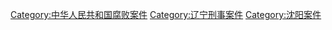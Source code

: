 {{Catmore}}

[[Category:中华人民共和国腐败案件|Category:中华人民共和国腐败案件]]
[[Category:辽宁刑事案件|Category:辽宁刑事案件]]
[[Category:沈阳案件|Category:沈阳案件]]